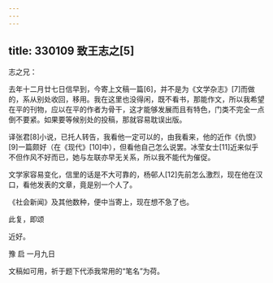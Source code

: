 ```yaml
---
---
---
```

title: 330109 致王志之[5]
---




志之兄：

去年十二月廿七日信早到，今寄上文稿一篇[6]，并不是为《文学杂志》[7]而做的，系从别处收回，移用。我在这里也没得闲，既不看书，那能作文，所以我希望在平的刊物，应以在平的作者为骨干，这才能够发展而且有特色，门类不完全一点倒不要紧。如果要等候别处的投稿，那就容易耽误出版。

译张君[8]小说，已托人转告，我看他一定可以的，由我看来，他的近作《仇恨》[9]一篇颇好（在《现代》[10]中），但看他自己怎么说罢。冰莹女士[11]近来似乎不但作风不好而已，她与左联亦早无关系，所以我不能代为催促。

文学家容易变化，信里的话是不大可靠的，杨邨人[12]先前怎么激烈，现在他在汉口，看他发表的文章，竟是别一个人了。

《社会新闻》及其他数种，便中当寄上，现在想不急了也。

此复，即颂

近好。

豫 启 一月九日

文稿如可用，祈于题下代添我常用的“笔名”为荷。